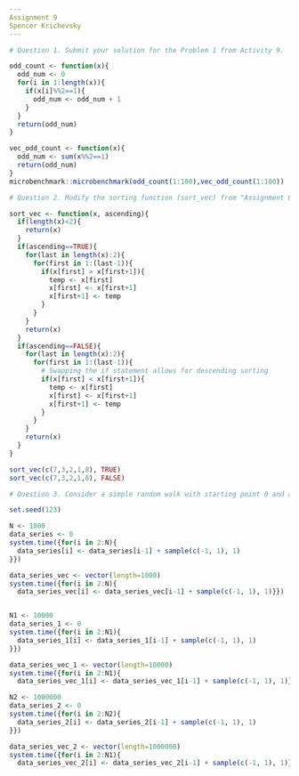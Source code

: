 ```yaml
---
Assignment 9
Spencer Krichevsky
---
```

```r
# Question 1. Submit your solution for the Problem 1 from Activity 9.

odd_count <- function(x){
  odd_num <- 0
  for(i in 1:length(x)){
    if(x[i]%%2==1){
      odd_num <- odd_num + 1
    }
  }
  return(odd_num)
}

vec_odd_count <- function(x){
  odd_num <- sum(x%%2==1)
  return(odd_num)
}
microbenchmark::microbenchmark(odd_count(1:100),vec_odd_count(1:100))
```

```r
# Question 2. Modify the sorting function (sort_vec) from "Assignment 8" (problem 3) so that it should take an additional argument ascending which causes sorting in increasing when ascending=TRUE.

sort_vec <- function(x, ascending){
  if(length(x)<2){
    return(x)
  }
  if(ascending==TRUE){
    for(last in length(x):2){
      for(first in 1:(last-1)){
        if(x[first] > x[first+1]){
          temp <- x[first]
          x[first] <- x[first+1]
          x[first+1] <- temp
        }
      }
    }
    return(x)
  }
  if(ascending==FALSE){
    for(last in length(x):2){
      for(first in 1:(last-1)){
        # Swapping the if statement allows for descending sorting
        if(x[first] < x[first+1]){
          temp <- x[first]
          x[first] <- x[first+1]
          x[first+1] <- temp
        }
      }
    }
    return(x)
  }
}

sort_vec(c(7,3,2,1,8), TRUE)
sort_vec(c(7,3,2,1,8), FALSE)
```

```r
# Question 3. Consider a simple random walk with starting point 0 and a step -1 or 1. Below is the code with dynamically allocated memory. Write your code with preallocated memory and compare time for both versions using system.time() function (use N=1000, 10000, 1000000)

set.seed(123)

N <- 1000
data_series <- 0
system.time({for(i in 2:N){
  data_series[i] <- data_series[i-1] + sample(c(-1, 1), 1)
}})

data_series_vec <- vector(length=1000)
system.time({for(i in 2:N){
  data_series_vec[i] <- data_series_vec[i-1] + sample(c(-1, 1), 1)}})


N1 <- 10000
data_series_1 <- 0
system.time({for(i in 2:N1){
  data_series_1[i] <- data_series_1[i-1] + sample(c(-1, 1), 1)
}})

data_series_vec_1 <- vector(length=10000)
system.time({for(i in 2:N1){
  data_series_vec_1[i] <- data_series_vec_1[i-1] + sample(c(-1, 1), 1)}})

N2 <- 1000000
data_series_2 <- 0
system.time({for(i in 2:N2){
  data_series_2[i] <- data_series_2[i-1] + sample(c(-1, 1), 1)
}})

data_series_vec_2 <- vector(length=1000000)
system.time({for(i in 2:N1){
  data_series_vec_2[i] <- data_series_vec_2[i-1] + sample(c(-1, 1), 1)}})
```
